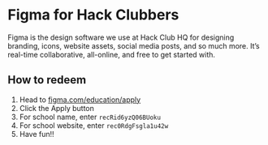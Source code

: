 
# Figma for Hack Clubbers

Figma is the design software we use at Hack Club HQ for designing branding, icons, website assets, social media posts, and so much more. It’s real-time collaborative, all-online, and free to get started with.

## How to redeem

1. Head to [figma.com/education/apply](https://figma.com/education/apply)
2. Click the Apply button
3. For school name, enter <Code>recRid6yzQ06BUoku</Code>
4. For school website, enter <Code>rec0RdgFsgla1u42w</Code>
5. Have fun!!